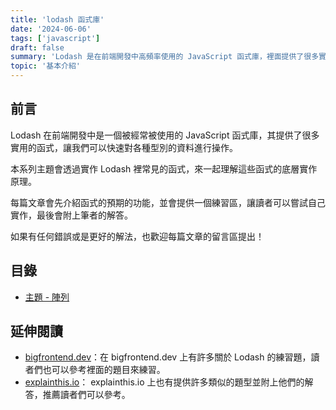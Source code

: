 ```yaml
---
title: 'lodash 函式庫'
date: '2024-06-06'
tags: ['javascript']
draft: false
summary: 'Lodash 是在前端開發中高頻率使用的 JavaScript 函式庫，裡面提供了很多實用的函式，讓我們可以快速對各種型別的資料進行操作。'
topic: '基本介紹'
---
```


## 前言

Lodash 在前端開發中是一個被經常被使用的 JavaScript 函式庫，其提供了很多實用的函式，讓我們可以快速對各種型別的資料進行操作。

本系列主題會透過實作 Lodash 裡常見的函式，來一起理解這些函式的底層實作原理。

每篇文章會先介紹函式的預期的功能，並會提供一個練習區，讓讀者可以嘗試自己實作，最後會附上筆者的解答。

如果有任何錯誤或是更好的解法，也歡迎每篇文章的留言區提出！

## 目錄

- [主題 - 陣列](/writing/javascript/lodash/array)

## 延伸閱讀

- [bigfrontend.dev](https://bigfrontend.dev/problem?tags=Lodash)：在 bigfrontend.dev 上有許多關於 Lodash 的練習題，讀者們也可以參考裡面的題目來練習。
- [explainthis.io](https://www.explainthis.io/zh-hant/swe/fe-whiteboard)： explainthis.io 上也有提供許多類似的題型並附上他們的解答，推薦讀者們可以參考。
